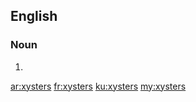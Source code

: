 ==English==

===Noun===
{{head|en}}

# {{plural of|xyster}}

[[ar:xysters]]
[[fr:xysters]]
[[ku:xysters]]
[[my:xysters]]